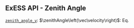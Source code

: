 ::: {.callout-tip collapse="true"}
# ExESS API - Zenith Angle
[`zenith_angle_v`](/api/exospheres/orbital_mechanics.qmd): $\zenithAngle\left(\vec\velocity\right)$: Eq. \eqref{eq:zenith_angle_v}  
:::